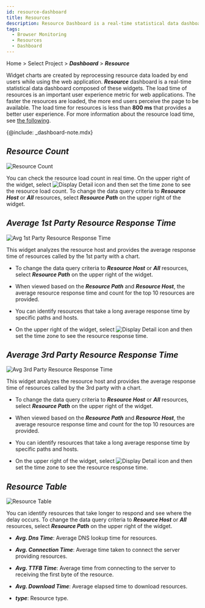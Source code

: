 ```yaml
---
id: resource-dashboard
title: Resources
description: Resource Dashboard is a real-time statistical data dashboard composed of widgets related to resource data.
tags:
  - Browser Monitoring
  - Resources
  - Dashboard
---
```


Home > Select Project > **_Dashboard_** > **_Resource_**

Widget charts are created by reprocessing resource data loaded by end users while using the web application. **_Resource_** dashboard is a real-time statistical data dashboard composed of these widgets. The load time of resources is an important user experience metric for web applications. The faster the resources are loaded, the more end users perceive the page to be available. The load time for resources is less than **800 ms** that provides a better user experience. For more information about the resource load time, see [the following](https://web.dev/ttfb/#what-is-a-good-ttfb-score).

{@include: _dashboard-note.mdx}

## **_Resource Count_**

![Resource Count](/img/rum-resource-count.png)

You can check the resource load count in real time. On the upper right of the widget, select ![Display Detail icon](/img/ico-detail-mode.svg) and then set the time zone to see the resource load count. To change the data query criteria to **_Resource Host_** or **_All_** resources, select **_Resource Path_** on the upper right of the widget.

## **_Average 1st Party Resource Response Time_**

![Avg 1st Party Resource Response Time](/img/rum-resource-1stparty.png)

This widget analyzes the resource host and provides the average response time of resources called by the 1st party with a chart. 

-   To change the data query criteria to **_Resource Host_** or **_All_** resources, select **_Resource Path_** on the upper right of the widget.

-   When viewed based on the **_Resource Path_** and **_Resource Host_**, the average resource response time and count for the top 10 resources are provided.

-   You can identify resources that take a long average response time by specific paths and hosts.

-   On the upper right of the widget, select ![Display Detail icon](/img/ico-detail-mode.svg) and then set the time zone to see the resource response time.

## **_Average 3rd Party Resource Response Time_**

![Avg 3rd Party Resource Response Time](/img/rum-resource-3rdparty.png)

This widget analyzes the resource host and provides the average response time of resources called by the 3rd party with a chart. 

-   To change the data query criteria to **_Resource Host_** or **_All_** resources, select **_Resource Path_** on the upper right of the widget.

-   When viewed based on the **_Resource Path_** and **_Resource Host_**, the average resource response time and count for the top 10 resources are provided.

-   You can identify resources that take a long average response time by specific paths and hosts.

-   On the upper right of the widget, select ![Display Detail icon](/img/ico-detail-mode.svg) and then set the time zone to see the resource response time.

## **_Resource Table_**

![Resource Table](/img/rum-resource-table.png)

You can identify resources that take longer to respond and see where the delay occurs. To change the data query criteria to **_Resource Host_** or **_All_** resources, select **_Resource Path_** on the upper right of the widget.

-   **_Avg. Dns Time_**: Average DNS lookup time for resources.

-   **_Avg. Connection Time_**: Average time taken to connect the server providing resources.

-   **_Avg. TTFB Time_**: Average time from connecting to the server to receiving the first byte of the resource.

-   **_Avg. Download Time_**: Average elapsed time to download resources.

-   **_type_**: Resource type.
